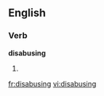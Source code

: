 
==English==

===Verb===
'''disabusing'''

# {{present participle of|[[disabuse]]}}

[[fr:disabusing]]
[[vi:disabusing]]
